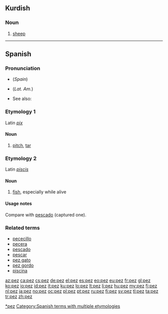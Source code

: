 {{also|Pez}}
==Kurdish==

===Noun===
{{ku-noun}}

# [[sheep]]

----

==Spanish==

===Pronunciation===
* {{IPA|/peθ/|lang=es}} (''Spain'')
* {{IPA|/pes/|lang=es}} (''Lat. Am.'')
* See also: {{l|es|paz}}

===Etymology 1===
Latin ''[[pix#Latin|pix]]''

====Noun====
{{es-noun|f|pl=peces}}

# [[pitch]], [[tar]]

===Etymology 2===
Latin ''[[piscis]]''

====Noun====
{{es-noun|m|pl=peces}}

# [[fish]], especially while alive

====Usage notes====
Compare with [[pescado]] (captured one).

===Related terms===
* [[pececillo]]
* [[pecera]]
* [[pescado]]
* [[pescar]]
* [[pez gato]]
* [[pez gordo]]
* [[piscina]]

[[Category:es:Fish|*pez]]
[[Category:Spanish terms with multiple etymologies]]

[[az:pez]]
[[ca:pez]]
[[cs:pez]]
[[de:pez]]
[[el:pez]]
[[es:pez]]
[[eo:pez]]
[[eu:pez]]
[[fr:pez]]
[[gl:pez]]
[[ko:pez]]
[[io:pez]]
[[id:pez]]
[[it:pez]]
[[ku:pez]]
[[lo:pez]]
[[lt:pez]]
[[li:pez]]
[[hu:pez]]
[[my:pez]]
[[fj:pez]]
[[nl:pez]]
[[ja:pez]]
[[no:pez]]
[[oc:pez]]
[[pl:pez]]
[[pt:pez]]
[[ru:pez]]
[[fi:pez]]
[[sv:pez]]
[[tl:pez]]
[[ta:pez]]
[[tr:pez]]
[[zh:pez]]